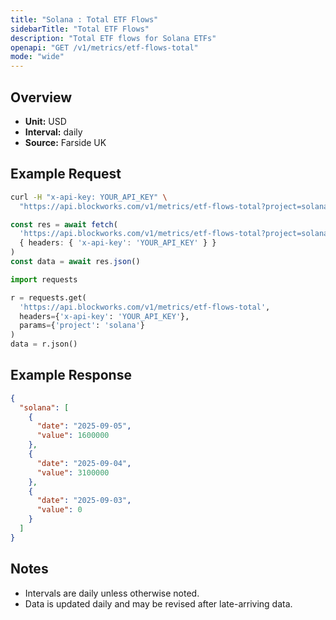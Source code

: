 ```yaml
---
title: "Solana : Total ETF Flows"
sidebarTitle: "Total ETF Flows"
description: "Total ETF flows for Solana ETFs"
openapi: "GET /v1/metrics/etf-flows-total"
mode: "wide"
---
```


## Overview

- **Unit:** USD
- **Interval:** daily
- **Source:** Farside UK

## Example Request

<CodeGroup>

```bash cURL
curl -H "x-api-key: YOUR_API_KEY" \
  "https://api.blockworks.com/v1/metrics/etf-flows-total?project=solana"
```

```typescript TypeScript
const res = await fetch(
  'https://api.blockworks.com/v1/metrics/etf-flows-total?project=solana',
  { headers: { 'x-api-key': 'YOUR_API_KEY' } }
)
const data = await res.json()
```

```python Python
import requests

r = requests.get(
  'https://api.blockworks.com/v1/metrics/etf-flows-total',
  headers={'x-api-key': 'YOUR_API_KEY'},
  params={'project': 'solana'}
)
data = r.json()
```

</CodeGroup>

## Example Response

```json
{
  "solana": [
    {
      "date": "2025-09-05",
      "value": 1600000
    },
    {
      "date": "2025-09-04",
      "value": 3100000
    },
    {
      "date": "2025-09-03",
      "value": 0
    }
  ]
}
```

## Notes
- Intervals are daily unless otherwise noted.
- Data is updated daily and may be revised after late-arriving data.

